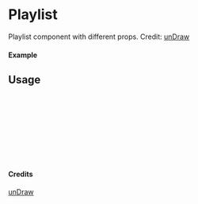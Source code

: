 
<Meta of={Playlist} title="unDraw/Playlist" />

# Playlist

Playlist component with different props.
Credit: [unDraw](https://undraw.co/illustrations)

#### Example

<Canvas of={Playlist.Primary} />

## Usage

```ts
import { Playlist } from "yadl-ui";

const Example = () => {
  return (
      <Playlist />
  );
};

export default Example;
```

#### Credits
[unDraw](https://undraw.co/illustrations)
